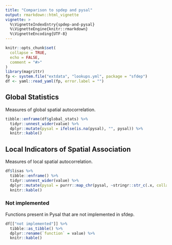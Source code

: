 ```yaml
---
title: "Comparison to spdep and pysal"
output: rmarkdown::html_vignette
vignette: >
  %\VignetteIndexEntry{spdep-and-pysal}
  %\VignetteEngine{knitr::rmarkdown}
  %\VignetteEncoding{UTF-8}
---
```


```r
knitr::opts_chunk$set(
  collapse = TRUE,
  echo = FALSE,
  comment = "#>"
)
library(magrittr)
fp <- system.file("extdata", "lookups.yml", package = "sfdep")
df <- yaml::read_yaml(fp, error.label = "")
```

## Global Statistics

Measures of global spatial autocorrelation.

```r
tibble::enframe(df$global_stats) %>% 
  tidyr::unnest_wider(value) %>% 
  dplyr::mutate(pysal = ifelse(is.na(pysal), "", pysal)) %>%
  knitr::kable()
```

## Local Indicators of Spatial Association

Measures of local spatial autocorrelation. 

```r
df$lisas %>% 
  tibble::enframe() %>% 
  tidyr::unnest_wider(value) %>% 
  dplyr::mutate(pysal = purrr::map_chr(pysal, ~stringr::str_c(.x, collapse = ", "))) %>% 
  knitr::kable()
```

### Not implemented

Functions present in Pysal that are not implemented in sfdep.

```r
df[["not implemented"]] %>% 
  tibble::as_tibble() %>% 
  dplyr::rename(`function` = value) %>% 
  knitr::kable()
```

